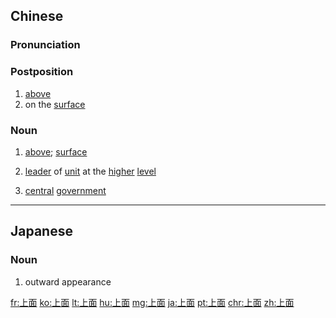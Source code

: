==Chinese==
{{zh-forms}}

===Pronunciation===
{{zh-pron
|m=shàngmiàn,tl=y,er=y,ertl=y
|c=soeng6 min6
|h=pfs=song-mien
|mn=xm,qz:siōng-bīn/xm:siōng-biān/zz:siāng-bīn/zz:siāng-biān
|w=3zaan mi
|cat=post,n
}}

===Postposition===
{{zh-post}}

# [[above]]
# on the [[surface]]

===Noun===
{{zh-noun}}

# [[above]]; [[surface]]
# {{lb|zh|slang}} [[leader]] of [[unit]] at the [[higher]] [[level]]
# {{lb|zh|slang}} [[central]] [[government]]

{{zh-cat|Elementary}}

----

==Japanese==
{{ja-kanjitab|うわ|つら|yomi=kun}}

===Noun===
{{ja-noun|うわつら}}

# outward appearance

[[fr:上面]]
[[ko:上面]]
[[lt:上面]]
[[hu:上面]]
[[mg:上面]]
[[ja:上面]]
[[pt:上面]]
[[chr:上面]]
[[zh:上面]]